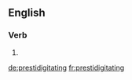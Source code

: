 ==English==

===Verb===
{{head|en}}

# {{present participle of|prestidigitate|lang=en}}

[[de:prestidigitating]]
[[fr:prestidigitating]]